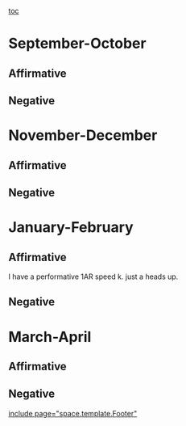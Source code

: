 [[toc]]
=September-October= 
==Affirmative== 
==Negative== 

=November-December= 
==Affirmative== 


==Negative== 

=January-February= 
==Affirmative== 

I have a performative 1AR speed k. just a heads up.
==Negative== 

=March-April= 
==Affirmative== 
==Negative== 

[[include page="space.template.Footer"]]